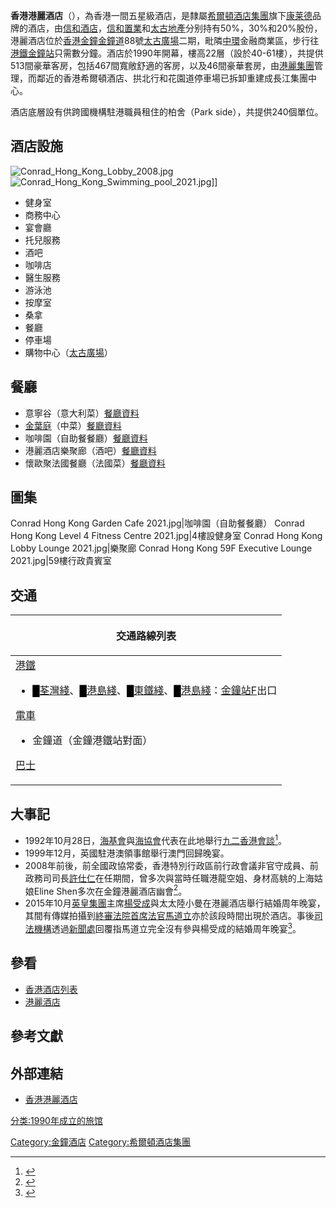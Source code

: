 {{Infobox hotel
  | hotel_name = 香港港麗酒店<br><small>Conrad Hong Kong</small>
  | logo               = [[File:CONRAD_HONG_KONG_Logo.png|200px]]
  | location           = {{HK}}[[金鐘|金鐘]][[金鐘道|金鐘道]]85至87號[[太古廣場|太古廣場]]二期
  | opening_date       = 1990年
  | closing_date       =
  | developer          = 
  | architect          =
  | operator           = [[港麗酒店|港麗集團]]
  | owner              = 
  | number_of_restaurants =
  | number_of_rooms    = 513間
  | number_of_suites   = 
  | floor_area         =
  | floors             = 22層
  | parking            = 
  | website            = [https://www.hilton.com/en/hotels/hkghcci-conrad-hong-kong/ 香港港麗酒店]
  | image              = [[File:Conrad_Hong_Kong_2012.jpg|200px]]<br>港麗酒店(中)
  | 備註               =
}}

'''香港港麗酒店'''（'''{{lang|en|Conrad Hong Kong}}'''），為香港一間五星級酒店，是隸屬[[希爾頓全球酒店集團|希爾頓酒店集團]]旗下[[康莱德酒店及度假村|康莱德]]品牌的酒店，由[[信和酒店|信和酒店]]，[[信和置業|信和置業]]和[[太古地產|太古地產]]分别持有50%，30%和20%股份，港麗酒店位於[[香港|香港]][[金鐘|金鐘]][[金鐘道|金鐘道]]88號[[太古廣場|太古廣場]]二期，毗隣[[中環|中環]]金融商業區，步行往[[港鐵|港鐵]][[金鐘站|金鐘站]]只需數分鐘。酒店於1990年開幕，樓高22層（設於40-61樓），共提供513間豪華客房，包括467間寬敞舒適的客房，以及46間豪華套房，由[[港麗酒店|港麗集團]]管理，而鄰近的香港希爾頓酒店、拱北行和花園道停車場已拆卸重建成長江集團中心。

酒店底層設有供跨國機構駐港職員租住的柏舍（Park side），共提供240個單位。

==酒店設施==
[[File:Conrad_Hong_Kong_Lobby_2008.jpg|thumb]]
[[File:Conrad_Hong_Kong_Swimming_pool_2021.jpg|thumb]]]]
* 健身室
* 商務中心
* 宴會廳
* 托兒服務
* 酒吧
* 咖啡店
* 醫生服務
* 游泳池
* 按摩室
* 桑拿
* 餐廳
* 停車場
* 購物中心（[[太古廣場|太古廣場]]）

==餐廳==
* 意寧谷（意大利菜）[https://web.archive.org/web/20070930163731/http://www.foodeasy.com/hk/rest_detail.php?id_rest=1516 餐廳資料]
* [[金葉庭|金葉庭]]（中菜）[https://web.archive.org/web/20070930165537/http://www.foodeasy.com/hk/rest_detail.php?id_rest=1440 餐廳資料]
* 咖啡園（自助餐餐廳）[https://web.archive.org/web/20070930154622/http://www.foodeasy.com/hk/rest_detail.php?id_rest=3959 餐廳資料]
* 港麗酒店樂聚廊（酒吧）[https://web.archive.org/web/20070927185736/http://www.foodeasy.com/hk/rest_detail.php?id_rest=3960 餐廳資料]
* 懷歐聚法國餐廳（法國菜）[https://web.archive.org/web/20070930165259/http://www.foodeasy.com/hk/rest_detail.php?id_rest=834 餐廳資料]

==圖集==
<gallery widths="200" heights="150">
Conrad Hong Kong Garden Cafe 2021.jpg|咖啡園（自助餐餐廳）
Conrad Hong Kong Level 4 Fitness Centre 2021.jpg|4樓設健身室
Conrad Hong Kong Lobby Lounge 2021.jpg|樂聚廊
Conrad Hong Kong 59F Executive Lounge 2021.jpg|59樓行政貴賓室
</gallery>

==交通==
{| class="mw-collapsible mw-collapsed wikitable" style="background:yellow; margin: 0 auto; width: auto;" 
! 交通路線列表
|-
|
;[[港鐵|港鐵]]
*<font color="{{荃灣綫色彩}}">█</font>[[荃灣綫|荃灣綫]]、<font color="{{港島綫色彩}}">█</font>[[港島綫|港島綫]]、<font color="{{南港島綫色彩}}">█</font>[[東鐵綫|東鐵綫]]、<font color="{{東鐵綫色彩}}">█</font>[[港島綫|港島綫]]：[[金鐘站|金鐘站]]F出口
;[[香港電車|電車]]
*金鐘道（金鐘港鐵站對面）
;[[香港巴士|巴士]]
{{港島巴士簡單列表|1|2|5B|5X|6|6A|6X|10|11|12A|12M|15|18|23|23B|25|26|37A|37B|37X|40|40M|66|70|75|90|90B|97|260|629}}
{{港島巴士簡單列表|720|720A|722|780|788|789|N8|N8X|N90}}
{{過海隧道巴士簡單列表|101|103|104|109|111|111P|113|115|115P|182|182X|307|601|601P|603|603P|619|619X|641|680|680X|681|681P|690|900|905|914|930|930A|930X|960|961|962|962B|962X|967|968|969|978|978A|978B|980A|980X|981P|982X|985}}{{過海隧道巴士簡單列表|N121|N182|N368|N619|N680|N691|N962|N969}}
{{大嶼山巴士簡單列表|A11|E11|E11A|E11B|N11}}{{港島專線小巴簡單列表|10|24A|24M|31|56}}
|}

==大事記==
*1992年10月28日，[[海基會|海基會]]與[[海協會|海協會]]代表在此地舉行[[九二香港會談|九二香港會談]]<ref>{{Cite web|url = https://www.mac.gov.tw/cp.aspx?n=954974C68391B710&s=A6DD7F104B0A1ADF|title = 破裂的九二香港會談|last = |first = |date = 2008 |work = 黃昆輝 |accessdate = }}</ref>。
*1999年12月，英國駐港澳領事館舉行澳門回歸晚宴。
*2008年前後，前全國政協常委，香港特別行政區前行政會議非官守成員、前政務司司長[[許仕仁|許仕仁]]在任期間，曾多次與當時任職港龍空姐、身材高䠷的上海姑娘Eline Shen多次在金鐘港麗酒店幽會<ref>{{Cite news|url = https://news.mingpao.com/pns/%E9%85%92%E8%89%B2%E8%B2%A1%E6%B0%A3%E7%9A%86%E6%84%9B%20%E5%8D%81%E5%80%8B%E6%A8%BD%E5%86%9A%E4%B8%83%E5%85%AB%E8%93%8B/web_tc/article/20141231/s00002/1419962609193|title = 酒色財氣皆愛 十個樽冚七八蓋|last = |first = |date = |work = |accessdate = }}</ref>。
* 2015年10月[[英皇集團|英皇集團]]主席[[楊受成|楊受成]]與太太陸小曼在港麗酒店舉行結婚周年晚宴，其間有傳媒拍攝到[[香港特别行政区终审法院|終審法院]][[首席法官|首席法官]][[馬道立|馬道立]]亦於該段時間出現於酒店。事後[[司法機構|司法機構]]透過[[政府新闻处|新聞處]]回覆指馬道立完全沒有參與楊受成的結婚周年晚宴<ref>{{Cite news|url = http://news.mingpao.com/ins/instantnews/web_tc/article/20151025/s00001/1445784113330|title = 司法機構：馬道立無參與楊受成結婚周年晚宴|last = |first = |date = |work = |accessdate = }}</ref>。

==參看==
* [[香港酒店列表|香港酒店列表]]
* [[港麗酒店|港麗酒店]]

==參考文獻==
{{reflist}}

==外部連結==
{{commonscat|Conrad Hong Kong}}
* [https://www.hilton.com/en/hotels/hkghcci-conrad-hong-kong/ 香港港麗酒店]

{{信和置業}}

[[Category:金鐘酒店|Category:金鐘酒店]]
[[Category:希爾頓酒店集團|Category:希爾頓酒店集團]]
[[分类:1990年成立的旅馆|分类:1990年成立的旅馆]]